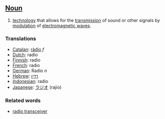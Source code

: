 ==[[Noun]]==

#[[technology]] that allows for the [[transmission]] of sound or other signals by [[modulation]] of [[electromagnetic wave]]s.

===Translations===
*[[Catalan]]: [[ràdio]] ''f''
*[[Dutch]]: radio
*[[Finnish]]: radio
*[[French]]: radio
*[[German]]: Radio ''n''
*[[Hebrew]]: [[רדיו]]
*[[Indonesian]]: radio
*[[Japanese]]: [[ラジオ]] (rajio)

===Related words===
*[[radio transceiver]]